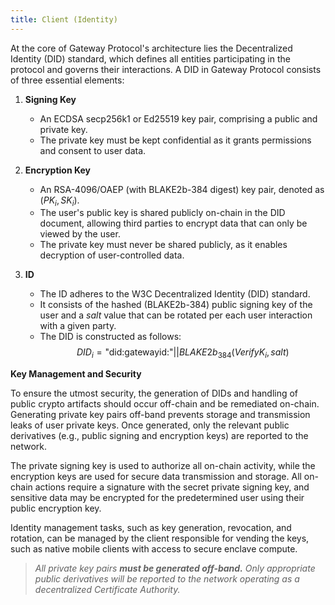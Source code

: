 ```yaml
---
title: Client (Identity)
---
```


At the core of Gateway Protocol's architecture lies the Decentralized Identity (DID) standard, which defines all entities participating in the protocol and governs their interactions. A DID in Gateway Protocol consists of three essential elements:

1. **Signing Key**

   - An ECDSA secp256k1 or Ed25519 key pair, comprising a public and private key.
   - The private key must be kept confidential as it grants permissions and consent to user data.

2. **Encryption Key**

   - An RSA-4096/OAEP (with BLAKE2b-384 digest) key pair, denoted as $(PK_i, SK_i)$.
   - The user's public key is shared publicly on-chain in the DID document, allowing third parties to encrypt data that can only be viewed by the user.
   - The private key must never be shared publicly, as it enables decryption of user-controlled data.

3. **ID**
   - The ID adheres to the W3C Decentralized Identity (DID) standard.
   - It consists of the hashed (BLAKE2b-384) public signing key of the user and a $salt$ value that can be rotated per each user interaction with a given party.
   - The DID is constructed as follows:
     $$DID_i = \text{"did:gatewayid:"} || BLAKE2b_{384}(VerifyK_i,salt)$$

**Key Management and Security**

To ensure the utmost security, the generation of DIDs and handling of public crypto artifacts should occur off-chain and be remediated on-chain. Generating private key pairs off-band prevents storage and transmission leaks of user private keys. Once generated, only the relevant public derivatives (e.g., public signing and encryption keys) are reported to the network.

The private signing key is used to authorize all on-chain activity, while the encryption keys are used for secure data transmission and storage. All on-chain actions require a signature with the secret private signing key, and sensitive data may be encrypted for the predetermined user using their public encryption key.

Identity management tasks, such as key generation, revocation, and rotation, can be managed by the client responsible for vending the keys, such as native mobile clients with access to secure enclave compute.

> _All private key pairs **must be generated off-band.** Only appropriate public derivatives will be reported to the network operating as a decentralized Certificate Authority._
